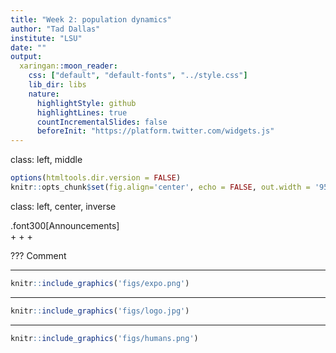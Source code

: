 ```yaml
---
title: "Week 2: population dynamics"
author: "Tad Dallas"
institute: "LSU"
date: ""
output:
  xaringan::moon_reader:
    css: ["default", "default-fonts", "../style.css"]
    lib_dir: libs
    nature:
      highlightStyle: github
      highlightLines: true
      countIncrementalSlides: false
      beforeInit: "https://platform.twitter.com/widgets.js"
---
```

class: left, middle


```r

options(htmltools.dir.version = FALSE)
knitr::opts_chunk$set(fig.align='center', echo = FALSE, out.width = '95%')

```



class: left, center, inverse

.font300[Announcements]  
+ 
+ 
+ 





???
Comment







---

```r
knitr::include_graphics('figs/expo.png')
```



---

```r
knitr::include_graphics('figs/logo.jpg')
```




---

```r
knitr::include_graphics('figs/humans.png')
```



